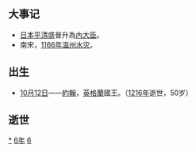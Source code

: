 {{yearTOC|1166|西夏'''[[天盛_(西夏)|天盛]]十八年'''；金'''[[大定_(金朝)|大定]]六年'''；西辽'''[[崇福|崇福]]三年'''；南宋'''[[乾道_(南宋)|-{乾}-道]]二年'''；大理'''[[建德_(大理)|建德]]三年'''；越南'''[[政隆寳應|政隆寳應]]四年'''；日本'''[[永萬|永萬]]二年'''，'''[[仁安_(日本)|仁安]]元年'''}}
== 大事记 ==
* [[日本|日本]][[平清盛|平清盛]]晉升為[[內大臣_(日本)|內大臣]]。
* 南宋，[[1166年温州水灾|1166年温州水灾]]。

== 出生 ==
*[[10月12日|10月12日]]——[[约翰_(英格兰国王)|約翰]]，[[英格蘭|英格蘭]]國王。（[[1216年|1216年]]逝世，50岁）

== 逝世 ==
{{Wikisource year mention}}

[[Category:1166年|*]]
[[Category:1160年代|6年]]
[[Category:12世纪各年|6]]